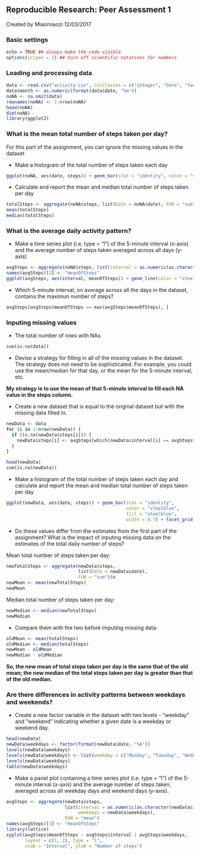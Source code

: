 
## Reproducible Research: Peer Assessment 1

Created by Miaomiaozi 12/03/2017

### Basic settings

```r
echo = TRUE ## always make the code visible
options(scipen = 1) ## turn off scientific notations for numbers
```

### Loading and processing data

```r
data <- read.csv("activity.csv", colClasses = c("integer", "Date", "factor"))
data$month <- as.numeric(format(data$date, "%m"))
noNA <- na.omit(data)
rownames(noNA) <- 1:nrow(noNA)
head(noNA)
dim(noNA)
library(ggplot2)
```

### What is the mean total number of steps taken per day?

For this part of the assignment, you can ignore the missing values in the dataset

- Make a histogram of the total number of steps taken each day

```r
ggplot(noNA, aes(date, steps)) + geom_bar(stat = "identity", color = "steelblue", fill = "steelblue", width = 0.7) + facet_grid(. ~ month, scales = "free") + labs(title = "Histogram of Total Number of Steps Taken Each Day", x = "Date", y = "Total number of steps")
```

- Calculate and report the mean and median total number of steps taken per day

```r
totalSteps <- aggregate(noNA$steps, list(Date = noNA$date), FUN = "sum")$x
mean(totalSteps)
median(totalSteps)
```

### What is the average daily activity pattern?

- Make a time series plot (i.e. type = "l") of the 5-minute interval (x-axis) and the average number of steps taken averaged across all days (y-axis)

```r
avgSteps <- aggregate(noNA$steps, list(interval = as.numeric(as.character(noNA$interval))), FUN = "mean")
names(avgSteps)[2] <- "meanOfSteps"
ggplot(avgSteps, aes(interval, meanOfSteps)) + geom_line(color = "steelblue", size = 0.8) + labs(title = "Time Series Plot of the 5-minute Interval", x = "5-minute intervals", y = "Average Number of Steps Taken")
```

- Which 5-minute interval, on average across all the days in the dataset, contains the maximun number of steps?

```r
avgSteps[avgSteps$meanOfSteps == max(avgSteps$meanOfSteps), ]
```

### Inputing missing values

- The total number of rows with NAs

```r
sum(is.na(data))
```

- Devise a strategy for filling in all of the missing values in the dataset. The strategy does not need to be sophisticated. For example, you could use the mean/median for that day, or the mean for the 5-minute interval, etc.

**My strategy is to use the mean of that 5-minute interval to fill each NA value in the steps column.**

- Create a new dataset that is equal to the original dataset but with the missing data filled in.

```r
newData <- data
for (i in 1:nrow(newData)) {
  if (is.na(newData$steps[i])) {
    newData$steps[i] <- avgSteps[which(newData$interval[i] == avgSteps$interval), ]$meanOfSteps
  }
}

head(newData)
sum(is.na(newData))
```

- Make a histogram of the total number of steps taken each day and calculate and report the mean and median total number of steps taken per day

```r
ggplot(newData, aes(date, steps)) + geom_bar(stat = "identity",
                                             color = "steelblue",
                                             fill = "steelblue",
                                             width = 0.7) + facet_grid(. ~ month, scales = "free") + labs(title = "Histogram of Total Number of Steps Taken Each Day (no missing values)", x = "Date", y = "Total number of steps")
```

- Do these values differ from the estimates from the first part of the assignment? What is the impact of inputing missing data on the estimates of the total daily number of steps?

Mean total number of steps taken per day:

```r
newTotalSteps <- aggregate(newData$steps,
                           list(Date = newData$date),
                           FUN = "sum")$x
newMean <- mean(newTotalSteps)
newMean
```

Median total number of steps taken per day:

```r
newMedian <- median(newTotalSteps)
newMedian
```

- Compare them with the two before imputing missing data:

```r
oldMean <- mean(totalSteps)
oldMedian <- median(totalSteps)
newMean - oldMean
newMedian - oldMedian
```

**So, the new mean of total steps taken per day is the same that of the old mean; the new median of the total steps taken per day is greater than that of the old median. **

### Are there differences in activity patterns between weekdays and weekends?

- Create a new factor variable in the dataset with two levels - "weekday" and "weekend" indicating whether a given date is a weekday or weekend day. 

```r
head(newData)
newData$weekdays <- factor(format(newData$date, "%A"))
levels(newData$weekdays)
levels(newData$weekdays) <- list(weekday = c("Monday", "Tuesday", "Wednesday", "Thursday", "Friday"), weekend = c("Saturday", "Sunday"))
levels(newData$weekdays)
table(newData$weekdays)
```

- Make a panel plot containing a time series plot (i.e. type = "l") of the 5-minute interval (x-axis) and the average number of steps taken, averaged across all weekday days and weekend days (y-axis). 

```r
avgSteps <- aggregate(newData$steps,
                      list(interval = as.numeric(as.character(newData$interval)), 
                           weekdays = newData$weekdays),
                      FUN = "mean")
names(avgSteps)[3] <- "meanOfSteps"
library(lattice)
xyplot(avgSteps$meanOfSteps ~ avgSteps$interval | avgSteps$weekdays,
       layout = c(1, 2), type = "l",
       xlab = "Interval", ylab = "Number of steps")
```











